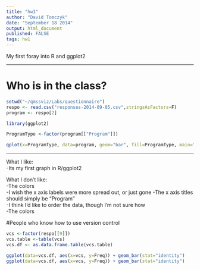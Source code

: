 ```yaml
---
title: "hw1"
author: "David Tomczyk"
date: "September 18 2014"
output: html_document
published: FALSE
tags: hw1
---
```


My first foray into R and ggplot2

---

# Who is in the class?

```r

setwd("~/qmssviz/Labs/questionnaire")
respo <- read.csv("responses-2014-09-05.csv",stringsAsFactors=F)
program <- respo[2]

library(ggplot2)

ProgramType <-factor(program[["Program"]])

qplot(x=ProgramType, data=program, geom="bar", fill=ProgramType, main="Class Make Up")

```
---

What I like:  
-Its my first graph in R/ggplot2

What I don't like:  
-The colors  
-I wish the x axis labels were more spread out, or just gone 
-The x axis titles should simply be "Program"  
-I think I'd like to order the data, though I'm not sure how  
-The colors

#People who know how to use version control

``` r

vcs <-factor(respo[[9]])
vcs.table <-table(vcs)
vcs.df <- as.data.frame.table(vcs.table)

ggplot(data=vcs.df, aes(x=vcs, y=Freq)) + geom_bar(stat="identity")
ggplot(data=vcs.df, aes(x=vcs, y=Freq)) + geom_bar(stat="identity")

```
